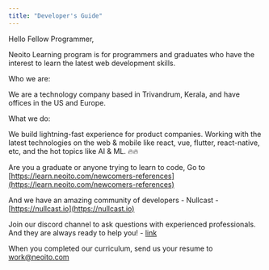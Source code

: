 ```yaml
---
title: "Developer's Guide"
---
```


Hello Fellow Programmer, 

Neoito Learning program is for programmers and graduates who have the interest to learn the latest web development skills. 

Who we are:

We are a technology company based in Trivandrum, Kerala, and have offices in the US and Europe. 

What we do: 

We build lightning-fast experience for product companies. Working with the latest technologies on the web & mobile like react, vue, flutter, react-native, etc, and the hot topics like AI & ML. 🔥🔥

Are you a graduate or anyone trying to learn to code, Go to [https://learn.neoito.com/newcomers-references](https://learn.neoito.com/newcomers-references)

And we have an amazing community of developers - Nullcast - [https://nullcast.io](https://nullcast.io)

Join our discord channel to ask questions with experienced professionals. And they are always ready to help you! - [link](https://discord.gg/qPds3BcXMu)

When you completed our curriculum, send us your resume to work@neoito.com



